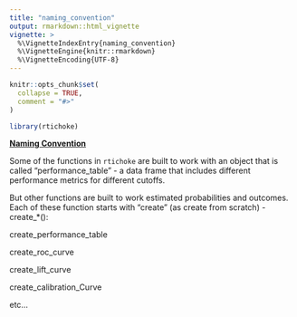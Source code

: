 ```yaml
---
title: "naming_convention"
output: rmarkdown::html_vignette
vignette: >
  %\VignetteIndexEntry{naming_convention}
  %\VignetteEngine{knitr::rmarkdown}
  %\VignetteEncoding{UTF-8}
---
```


```r
knitr::opts_chunk$set(
  collapse = TRUE,
  comment = "#>"
)
```

```r
library(rtichoke)
```

[**Naming Convention**]{.ul}

Some of the functions in `rtichoke` are built to work with an object that is called "performance_table" - a data frame that includes different performance metrics for different cutoffs.

But other functions are built to work estimated probabilities and outcomes. Each of these function starts with "create" (as create from scratch) - create\_\*():

create_performance_table

create_roc_curve

create_lift_curve

create_calibration_Curve

etc...
